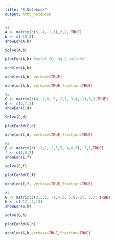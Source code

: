 ---
title: "R Notebook"
output: html_notebook
---

 

```{r}
#1
A <- matrix(c(5,-4,-1,1),2,2, TRUE)
b <- c(-10,2)
showEqn(A,b)
```
```{r}
Solve(A,b)
```
```{r}
plotEqn(A,b) #untuk SPL dg 2 variabel
```
```{r}
echelon(A,b)
```
```{r}
echelon(A,b, verbose=TRUE)
```
```{r}
echelon(A,b, verbose=TRUE,fraction=TRUE)
```
```{r}
#2
C <- matrix(c(4,-2,0, 5,-2,1, 3,4,-1),3,3,TRUE)
d <- c(2,7,3)
showEqn(C,d)
```
```{r}
Solve(C,d)
```
```{r}
plotEqn3d(C,d)
```

```{r}
echelon(C,d, verbose=TRUE,fraction=TRUE)
```
```{r}
#3
E <- matrix(c(1,1,1, 2,3,5, 4,0,5), 3,3,TRUE)
f <- c(5,8,2)
showEqn(E,f)
```
```{r}
solve(E,f)
```
```{r}
plotEqn3d(E,f)
```
```{r}
echelon(E,f, verbose=TRUE,fraction=TRUE)
```
```{r}
#4
G <- matrix(c(2,5,1, -1,4,3, 5,0,-2), 3,3, TRUE)
h <- c(-12,-4,13)
showEqn(G,h)
```
```{r}
solve(G,h)
```
```{r}
plotEqn3d(G,h)
```

```{r}
echelon(G,h,verbose=TRUE,fraction=TRUE)
```



